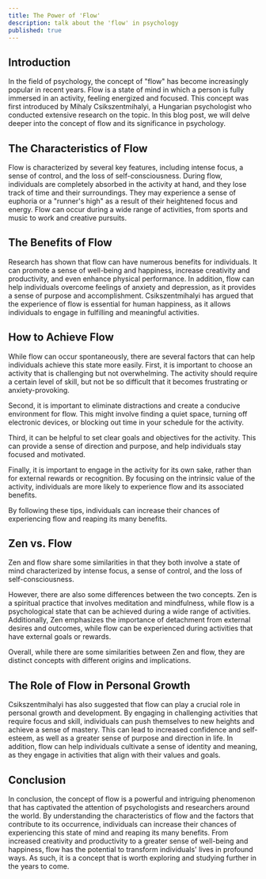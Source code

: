 ---
title: The Power of 'Flow'
description: talk about the 'flow' in psychology
published: true
---

## Introduction

In the field of psychology, the concept of "flow" has become increasingly popular in recent years. Flow is a state of mind in which a person is fully immersed in an activity, feeling energized and focused. This concept was first introduced by Mihaly Csikszentmihalyi, a Hungarian psychologist who conducted extensive research on the topic. In this blog post, we will delve deeper into the concept of flow and its significance in psychology.

## The Characteristics of Flow

Flow is characterized by several key features, including intense focus, a sense of control, and the loss of self-consciousness. During flow, individuals are completely absorbed in the activity at hand, and they lose track of time and their surroundings. They may experience a sense of euphoria or a "runner's high" as a result of their heightened focus and energy. Flow can occur during a wide range of activities, from sports and music to work and creative pursuits.

## The Benefits of Flow

Research has shown that flow can have numerous benefits for individuals. It can promote a sense of well-being and happiness, increase creativity and productivity, and even enhance physical performance. In addition, flow can help individuals overcome feelings of anxiety and depression, as it provides a sense of purpose and accomplishment. Csikszentmihalyi has argued that the experience of flow is essential for human happiness, as it allows individuals to engage in fulfilling and meaningful activities.

## How to Achieve Flow

While flow can occur spontaneously, there are several factors that can help individuals achieve this state more easily. First, it is important to choose an activity that is challenging but not overwhelming. The activity should require a certain level of skill, but not be so difficult that it becomes frustrating or anxiety-provoking.

Second, it is important to eliminate distractions and create a conducive environment for flow. This might involve finding a quiet space, turning off electronic devices, or blocking out time in your schedule for the activity.

Third, it can be helpful to set clear goals and objectives for the activity. This can provide a sense of direction and purpose, and help individuals stay focused and motivated.

Finally, it is important to engage in the activity for its own sake, rather than for external rewards or recognition. By focusing on the intrinsic value of the activity, individuals are more likely to experience flow and its associated benefits.

By following these tips, individuals can increase their chances of experiencing flow and reaping its many benefits.

## Zen vs. Flow

Zen and flow share some similarities in that they both involve a state of mind characterized by intense focus, a sense of control, and the loss of self-consciousness.

However, there are also some differences between the two concepts. Zen is a spiritual practice that involves meditation and mindfulness, while flow is a psychological state that can be achieved during a wide range of activities. Additionally, Zen emphasizes the importance of detachment from external desires and outcomes, while flow can be experienced during activities that have external goals or rewards.

Overall, while there are some similarities between Zen and flow, they are distinct concepts with different origins and implications.

## The Role of Flow in Personal Growth

Csikszentmihalyi has also suggested that flow can play a crucial role in personal growth and development. By engaging in challenging activities that require focus and skill, individuals can push themselves to new heights and achieve a sense of mastery. This can lead to increased confidence and self-esteem, as well as a greater sense of purpose and direction in life. In addition, flow can help individuals cultivate a sense of identity and meaning, as they engage in activities that align with their values and goals.

## Conclusion

In conclusion, the concept of flow is a powerful and intriguing phenomenon that has captivated the attention of psychologists and researchers around the world. By understanding the characteristics of flow and the factors that contribute to its occurrence, individuals can increase their chances of experiencing this state of mind and reaping its many benefits. From increased creativity and productivity to a greater sense of well-being and happiness, flow has the potential to transform individuals' lives in profound ways. As such, it is a concept that is worth exploring and studying further in the years to come.
